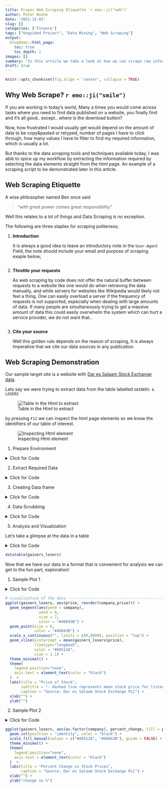 ```yaml
---
title: Proper Web Scraping Etiquette `r emo::ji("web")`
author: Peter Boshe
date: '2021-12-03'
slug: []
categories: ['Finance']
tags: ["Unguided Project", "Data Mining", "Web Scraping"]
output:
  blogdown::html_page:
    toc: true
    toc_depth: 2
images: []
summary: "In this article we take a look at how we can scrape raw information/data from websites without the hassle of copying and pasting and clicking and retyping whole data tables and ~then~ analysing your data."
draft: true
---
```


```r
knitr::opts_chunk$set(fig.align = 'center', collapse = TRUE)
```

## Why Web Scrape? `r emo::ji("smile")`

If you are working in today's world, Many a times you would come across tasks where you need to find data published on a website, you finally find and it's all good.. except.. where is the download button?

Now, how frustrated I would usually get would depend on the amount of data to be copy&pasted or retyped, number of pages I have to click through, how many values I have to filter to find my required information, which is usually a lot.

But thanks to the data scraping tools and techniques available today, I was able to spice up my workflow by extracting the information required by selecting the data elements straight from the html page. An example of a scraping script to be demonstrated later in this article.

## Web Scraping Etiquette

A wise philosopher named Ben once said 

>"with great power comes great responsibility"

Well this relates to a lot of things and Data Scraping is no exception.

The following are three staples for scraping politeness;

1.  **Introduction**

    It is always a good idea to leave an introductory note in the `User-Agent` Field, the note should include your email and purpose of scraping. exaple below;

    ```r

    ```

2.  **Throttle your requests**

    As web scraping by code does not offer the natural buffer between requests to a website like one would do when retrieving the data manually, and while servers for websites like Wikipedia would likely not feel a thing. One can easily overload a server if the frequency of requests is not supported, especially when dealing with large amounts of data. If many people are simultaneously trying to get a massive amount of data this could easily overwhelm the system which can hurt a service provider, we do not want that..

    ```r

    ```

3.  **Cite your source**

    Well this golden rule depends on the reason of scraping, It is always Imperative that we cite our data sources in any publication.

## Web Scraping Demonstration

Our sample target site is a website with [Dar es Salaam Stock Exchange data](https://www.dse.co.tz/).

Lets say we were trying to extract data from the table labelled `GAINERS & LOSERS`

![Table in the Html to extract](images/webscrape01.png "Snapshot 1")

by pressing `F12` we can inspect the html page elements so we know the identifiers of our table of interest.

![Inspecting Html element](images/webscrape02.png "snapshot 2")

1. Prepare Environment

<details>
<summary>Click for Code</summary>
```r
#setupenvironment------------------------------------------------------

library(rvest)
library(httr)
library(purrr)
library(dplyr)
library(ggplot2)
library(DT)


```
 
```r


#loadthehtml-----------------------------------------------------------

response<-GET("https://www.dse.co.tz/")
html<-content(response)
status_code(response)

```
</details>




2. Extract Required Data

<details>
<summary>Click for Code</summary>
```r
#extractanycompanynames--------------------------------------------

company<-html%>%
html_nodes(xpath='//table//tr/td/a')%>%
html_text()

#extractPrice----------------------------------------------------

price<-html%>%
html_nodes(xpath='//table//tr/td[a]')%>%
html_nodes(xpath='..')%>%
html_nodes(xpath='td[position()=2]')%>%
html_text()

#Extractingchange-------------------------------------------------------

change<-html%>%
html_nodes(xpath='//table//tr/td[a]')%>%
html_nodes(xpath='..')%>%
html_nodes(xpath='td[position()=3]')%>%
html_text()

```
</details>




3. Creating Data frame

<details>
<summary>Click for Code</summary>
```r
#creatingdataframeforanalysis-----------------------------------------
gainers_losers<-data.frame(company=company,
price=price,
change=change)

```
</details>



4. Data Scrubbing

<details>
<summary>Click for Code</summary>
```r
# clean data --------------------------------------------------------------
gainers_losers$company = as.factor(gainers_losers$company)
gainers_losers$price = as.numeric(gsub(",", "", gainers_losers$price))
gainers_losers$percent_change = as.numeric(gsub("%", "", gainers_losers$change))

gainers_losers <- gainers_losers %>% 
  mutate(pos = percent_change >= 0)

```
</details>



5. Analysis and Visualization

Let's take a glimpse at the data in a table

<details>
<summary>Click for Code</summary>
```r
datatable(gainers_losers)
```
</details>


```r
datatable(gainers_losers)
```

Now that we have our data in a format that is convenient for analysis we can get to the fun part, exploration!




1. Sample Plot 1

<details>
<summary>Click for Code</summary>
```r
# visualization of the data -----------------------------------------------
ggplot(gainers_losers, aes(price, reorder(company,price))) + 
  geom_segment(aes(yend = company), 
               xend = 0,
               size = 7,
               color = "#46843B") + 
  geom_point(size = 6, 
             color = "#46843B") +
  scale_x_continuous("", limits = c(0,8000), position = "top") +
  geom_vline(xintercept = mean(gainers_losers$price), 
             linetype="longdash",
             color = "#A0512A", 
             size = 1.1) +
  theme_minimal() +
  theme(
    legend.position="none",
    axis.text = element_text(color = "black")
  )  +
  labs(title = "Price of Stock",
       subtitle = "- dashed line represents mean stock price for listed companies",
       caption = "Source: Dar es Salaam Stock Exchange PLC") +
  xlab("") +
  ylab("")
```
</details>


```r
# visualization of the data -----------------------------------------------
ggplot(gainers_losers, aes(price, reorder(company,price))) + 
  geom_segment(aes(yend = company), 
               xend = 0,
               size = 7,
               color = "#46843B") + 
  geom_point(size = 6, 
             color = "#46843B") +
  scale_x_continuous("", limits = c(0,8000), position = "top") +
  geom_vline(xintercept = mean(gainers_losers$price), 
             linetype="longdash",
             color = "#A0512A", 
             size = 1.1) +
  theme_minimal() +
  theme(
    legend.position="none",
    axis.text = element_text(color = "black")
  )  +
  labs(title = "Price of Stock",
       subtitle = "- dashed line represents mean stock price for listed companies",
       caption = "Source: Dar es Salaam Stock Exchange PLC") +
  xlab("") +
  ylab("")
```




2. Sample Plot 2

<details>
<summary>Click for Code</summary>
```r
ggplot(gainers_losers, aes(as.factor(company), percent_change, fill = pos)) +
  geom_col(position = "identity", color = "black") +
  scale_fill_manual(values = c("#A0512A", "#46843B"), guide = FALSE) +
  theme_minimal() +
  theme(
    legend.position="none",
    axis.text = element_text(color = "black")
  )  +
  labs(title = "Percent Change in Stock Prices",
       caption = "Source: Dar es Salaam Stock Exchange PLC") +
  xlab("") +
  ylab("change in %")
```
</details>



```r

ggplot(gainers_losers, aes(as.factor(company), percent_change, fill = pos)) +
  geom_col(position = "identity", color = "black") +
  scale_fill_manual(values = c("#A0512A", "#46843B"), guide = FALSE) +
  theme_minimal() +
  theme(
    legend.position="none",
    axis.text = element_text(color = "black")
  )  +
  labs(title = "Percent Change in Stock Prices",
       caption = "Source: Dar es Salaam Stock Exchange PLC") +
  xlab("") +
  ylab("change in %")

```
